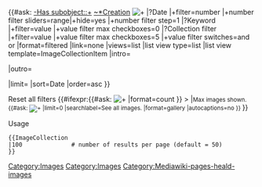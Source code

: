 <includeonly>
{{#ask:
[[-Has subobject::+]]
[[~*Creation]]
[[File:+]]
|?Date |+filter=number |+number filter sliders=range|+hide=yes |+number filter step=1
|?Keyword |+filter=value |+value filter max checkboxes=0
|?Collection filter |+filter=value |+value filter max checkboxes=5 |+value filter switches=and or
|format=filtered
|link=none
|views=list
|list view type=list
|list view template=ImageCollectionItem
|intro=<div class="heald-collection">
|outro=</div>
|limit={{{1|50}}}
|sort=Date
|order=asc
}}
<div id="reset-wrapper" class="d-block pl-4 w-100"><span id="resetfilters" class="mw-ui-button mt-cmln-3">Reset all filters</span>
{{#ifexpr:{{#ask:
[[File:+]]
[[Category:Images]]
|format=count
}} > {{{1|50}}} |<small>Max {{{1|50}}} images shown. {{#ask:
[[File:+]]
[[Category:Images]]
|limit=0
|searchlabel=See all images.
|format=gallery
|autocaptions=no
}}
</small>}}
</div>
</includeonly><noinclude>[[Category:Mediawiki-pages-heald-images]]
;Usage
<pre>
{{ImageCollection
|100              # number of results per page (default = 50)             
}}
</pre>
</noinclude>
